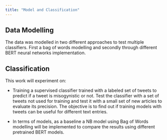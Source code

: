 ```yaml
---
title: "Model and Classification"
---
```


## Data Modelling

The data was modelled in two different approaches to test multiple classifiers. First a bag of words modelling and secondly through different BERT neural networks implementation. 

## Classification

This work will experiment on:

- Training a supervised classifier trained with a labeled set of tweets to predict if a tweet is misogynistic or not. Test the classifier with a set of tweets not used for training and test it with a small set of new articles to evaluate its precision. The objective is to find out if training models with tweets can be useful for different text entries.

- In terms of models, as a baseline a NB model using Bag of Words modelling will be implemented to compare the results using different pretrained BERT models.